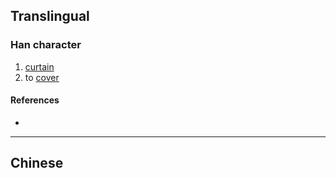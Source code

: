 {{also|幬}}
{{character info/new}}
==Translingual==

===Han character===
{{Han char|rn=50|rad=巾|as=07|sn=10|four=|canj=LBQKI|ids=⿰巾寿}}

# [[curtain]]
# to [[cover]]

====References====
* {{Han ref|kx=0332.121|hdz=10739.031|uh=5E31|ud=24113}}

----

==Chinese==
{{zh-see|幬}}